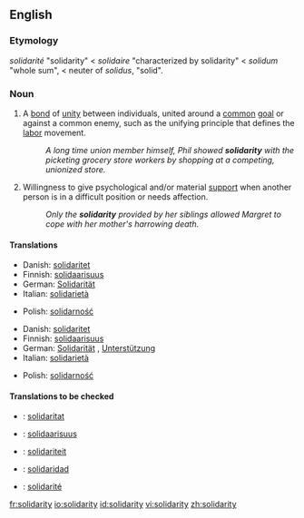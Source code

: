 {{see|Solidarity}} <!-- movement in Poland -->
==English==

===Etymology===
{{F.}} ''solidarité'' "solidarity" < ''solidaire'' "characterized by solidarity" < {{L.}} ''solidum'' "whole sum", < neuter of ''solidus'', "solid".

===Noun===
{{en-noun|-}}

# A [[bond]] of [[unity]] between individuals, united around a [[common]] [[goal]] or against a common enemy, such as the unifying principle that defines the [[labor]] movement.
#:''A long time union member himself, Phil showed '''solidarity''' with the picketing grocery store workers by shopping at a competing, unionized store.''
# Willingness to give psychological and/or material [[support]] when another person is in a difficult position or needs affection.
#:''Only the '''solidarity''' provided by her siblings allowed Margret to cope with her mother's harrowing death.''

====Translations====
{{trans-top|unifying bond between individuals with common goal or enemy}}
*Danish: [[solidaritet]]
*Finnish: [[solidaarisuus]]
*German: [[Solidarität]] {{f}}
*Italian: [[solidarietà]] {{f}}
{{trans-mid}}
*Polish: [[solidarność]] {{f}}
{{trans-bottom}}

{{trans-top|psychological or material support}}
*Danish: [[solidaritet]]
*Finnish: [[solidaarisuus]]
*German: [[Solidarität]] {{f}}, [[Unterstützung]] {{f}}
*Italian: [[solidarietà]] {{f}}
{{trans-mid}}
*Polish: [[solidarność]] {{f}}
{{trans-bottom}}

====Translations to be checked====
{{checktrans}}
{{top}}
*{{ttbc|Catalan}}: [[solidaritat]]
*{{ttbc|Finnish}}: [[solidaarisuus]]
*{{ttbc|Dutch}}: [[solidariteit]]
{{mid}}
*{{ttbc|Spanish}}: [[solidaridad]]
*{{ttbc|French}}: [[solidarité]]
{{bottom}}

[[fr:solidarity]]
[[io:solidarity]]
[[id:solidarity]]
[[vi:solidarity]]
[[zh:solidarity]]